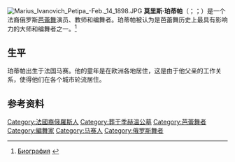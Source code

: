 [[File:Marius_Ivanovich_Petipa_-Feb._14_1898.JPG|thumb]]
'''莫里斯·珀蒂帕'''（{{lang-fr|Marius Petipa}}；{{lang-ru|Ма́риус Ива́нович Петипа́}}；{{bd|1818年|3月11日|1910年|7月14日}}）是一个法裔俄罗斯[[芭蕾舞|芭蕾舞]]演员、教师和编舞者。珀蒂帕被认为是芭蕾舞历史上最具有影响力的大师和编舞者之一。<ref name="БИО">[http://funeral-spb.ru/necropols/tihvinskoe/petipa/ Биография] {{webarchive|url=https://web.archive.org/web/20160303234928/http://funeral-spb.ru/necropols/tihvinskoe/petipa/ |date=2016-03-03 }}</ref>

==生平==
珀蒂帕出生于法国马赛。他的童年是在欧洲各地居住，这是由于他父亲的工作关系，使得他们在各个城市轮流居住。

==参考资料==
{{Reflist}}

{{russia-bio-stub}}
{{Authority control}}
{{DEFAULTSORT:Petipa, Marius}}
[[Category:法國裔俄羅斯人|Category:法國裔俄羅斯人]]
[[Category:葬于季赫温公墓|Category:葬于季赫温公墓]]
[[Category:芭蕾舞者|Category:芭蕾舞者]]
[[Category:編舞家|Category:編舞家]]
[[Category:马赛人|Category:马赛人]]
[[Category:俄罗斯舞者|Category:俄罗斯舞者]]